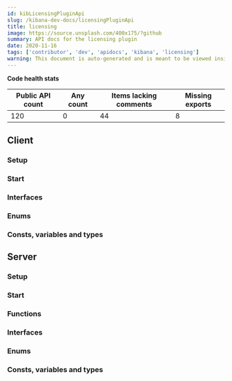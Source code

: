```yaml
---
id: kibLicensingPluginApi
slug: /kibana-dev-docs/licensingPluginApi
title: licensing
image: https://source.unsplash.com/400x175/?github
summary: API docs for the licensing plugin
date: 2020-11-16
tags: ['contributor', 'dev', 'apidocs', 'kibana', 'licensing']
warning: This document is auto-generated and is meant to be viewed inside our experimental, new docs system. Reach out in #docs-engineering for more info.
---
```






**Code health stats**

| Public API count  | Any count | Items lacking comments | Missing exports | 
|-------------------|-----------|------------------------|-----------------|
| 120 | 0 | 44 | 8 |

## Client

### Setup
<DocDefinitionList data={[licensingObj.client.setup]}/>

### Start
<DocDefinitionList data={[licensingObj.client.start]}/>

### Interfaces
<DocDefinitionList data={licensingObj.client.interfaces}/>

### Enums
<DocDefinitionList data={licensingObj.client.enums}/>

### Consts, variables and types
<DocDefinitionList data={licensingObj.client.misc}/>

## Server

### Setup
<DocDefinitionList data={[licensingObj.server.setup]}/>

### Start
<DocDefinitionList data={[licensingObj.server.start]}/>

### Functions
<DocDefinitionList data={licensingObj.server.functions}/>

### Interfaces
<DocDefinitionList data={licensingObj.server.interfaces}/>

### Enums
<DocDefinitionList data={licensingObj.server.enums}/>

### Consts, variables and types
<DocDefinitionList data={licensingObj.server.misc}/>

